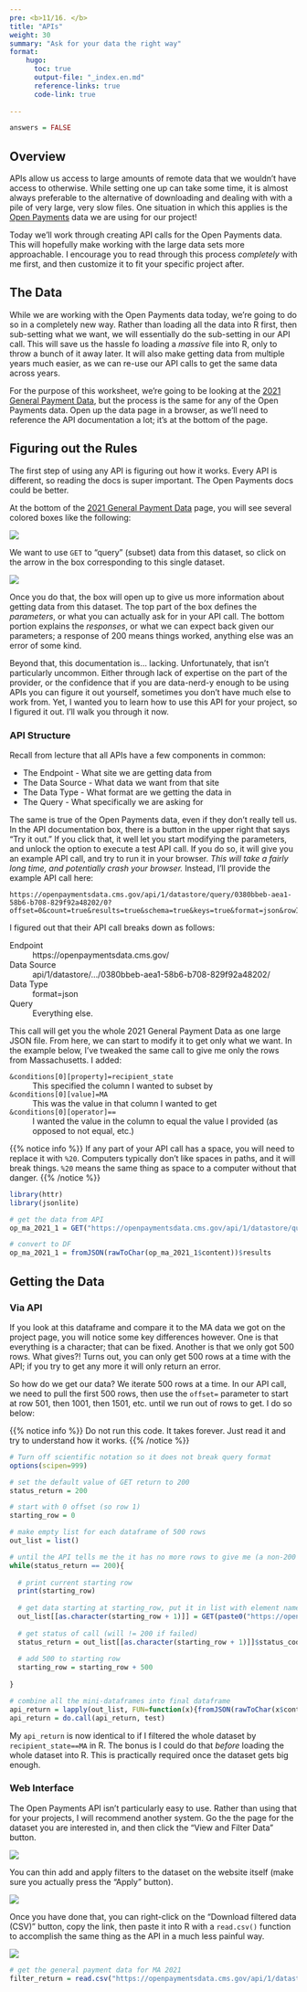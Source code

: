 ```yaml
---
pre: <b>11/16. </b>
title: "APIs"
weight: 30
summary: "Ask for your data the right way"
format:
    hugo:
      toc: true
      output-file: "_index.en.md"
      reference-links: true
      code-link: true
      
---
```


```r
answers = FALSE
```

## Overview

APIs allow us access to large amounts of remote data that we wouldn't have access to otherwise. While setting one up can take some time, it is almost always preferable to the alternative of downloading and dealing with with a pile of very large, very slow files. One situation in which this applies is the [Open Payments](https://openpaymentsdata.cms.gov/) data we are using for our project!

Today we'll work through creating API calls for the Open Payments data. This will hopefully make working with the large data sets more approachable. I encourage you to read through this process *completely* with me first, and then customize it to fit your specific project after.

## The Data

While we are working with the Open Payments data today, we're going to do so in a completely new way. Rather than loading all the data into R first, then sub-setting what we want, we will essentially do the sub-setting in our API call. This will save us the hassle fo loading a *massive* file into R, only to throw a bunch of it away later. It will also make getting data from multiple years much easier, as we can re-use our API calls to get the same data across years.

For the purpose of this worksheet, we're going to be looking at the [2021 General Payment Data](https://openpaymentsdata.cms.gov/dataset/0380bbeb-aea1-58b6-b708-829f92a48202), but the process is the same for any of the Open Payments data. Open up the data page in a browser, as we'll need to reference the API documentation a lot; it's at the bottom of the page.

## Figuring out the Rules 

The first step of using any API is figuring out how it works. Every API is different, so reading the docs is super important. The Open Payments docs could be better.

At the bottom of the [2021 General Payment Data](https://openpaymentsdata.cms.gov/dataset/0380bbeb-aea1-58b6-b708-829f92a48202) page, you will see several colored boxes like the following:

![](img/api_docs_1.png)

We want to use `GET` to "query" (subset) data from this dataset, so click on the arrow in the box corresponding to this single dataset.

![](img/api_docs_2.png)

Once you do that, the box will open up to give us more information about getting data from this dataset. The top part of the box defines the *parameters*, or what you can actually ask for in your API call. The bottom portion explains the *responses*, or what we can expect back given our parameters; a response of 200 means things worked, anything else was an error of some kind.

Beyond that, this documentation is... lacking. Unfortunately, that isn't particularly uncommon. Either through lack of expertise on the part of the provider, or the confidence that if you are data-nerd-y enough to be using APIs you can figure it out yourself, sometimes you don't have much else to work from. Yet, I wanted you to learn how to use this API for your project, so I figured it out. I'll walk you through it now.

### API Structure

Recall from lecture that all APIs have a few components in common: 

* The Endpoint - What site we are getting data from
* The Data Source - What data we want from that site
* The Data Type - What format are we getting the data in
* The Query - What specifically we are asking for

The same is true of the Open Payments data, even if they don't really tell us. In the API documentation box, there is a button in the upper right that says "Try it out." If you click that, it well let you start modifying the parameters, and unlock the option to execute a test API call. If you do so, it will give you an example API call, and try to run it in your browser. *This will take a fairly long time, and potentially crash your browser.* Instead, I'll provide the example API call here:

```
https://openpaymentsdata.cms.gov/api/1/datastore/query/0380bbeb-aea1-58b6-b708-829f92a48202/0?offset=0&count=true&results=true&schema=true&keys=true&format=json&rowIds=false
```

I figured out that their API call breaks down as follows:

Endpoint
:   https://openpaymentsdata.cms.gov/

Data Source
:   api/1/datastore/.../0380bbeb-aea1-58b6-b708-829f92a48202/

Data Type
:   format=json

Query
:   Everything else.

This call will get you the whole 2021 General Payment Data as one large JSON file. From here, we can start to modify it to get only what we want. In the example below, I've tweaked the same call to give me only the rows from Massachusetts. I added:

`&conditions[0][property]=recipient_state`
:   This specified the column I wanted to subset by

`&conditions[0][value]=MA`
:   This was the value in that column I wanted to get

`&conditions[0][operator]==`
:   I wanted the value in the column to equal the value I provided (as opposed to not equal, etc.)

{{% notice info %}}
If any part of your API call has a space, you will need to replace it with `%20`. Computers typically don't like spaces in paths, and it will break things. `%20` means the same thing as space to a computer without that danger.
{{% /notice %}}

```r
library(httr)
library(jsonlite)

# get the data from API
op_ma_2021_1 = GET("https://openpaymentsdata.cms.gov/api/1/datastore/query/0380bbeb-aea1-58b6-b708-829f92a48202/0?limit=500&offset=0&count=true&results=true&schema=true&keys=true&format=json&rowIds=false&conditions[0][property]=recipient_state&conditions[0][value]=MA&conditions[0][operator]==")

# convert to DF
op_ma_2021_1 = fromJSON(rawToChar(op_ma_2021_1$content))$results
```

## Getting the Data

### Via API

If you look at this dataframe and compare it to the MA data we got on the project page, you will notice some key differences however. One is that everything is a character; that can be fixed. Another is that we only got 500 rows. What gives?! Turns out, you can only get 500 rows at a time with the API; if you try to get any more it will only return an error.

So how do we get our data? We iterate 500 rows at a time. In our API call, we need to pull the first 500 rows, then use the `offset=` parameter to start at row 501, then 1001, then 1501, etc. until we run out of rows to get. I do so below:

{{% notice info %}}
Do not run this code. It takes forever. Just read it and try to understand how it works.
{{% /notice %}}

```r
# Turn off scientific notation so it does not break query format
options(scipen=999)

# set the default value of GET return to 200
status_return = 200

# start with 0 offset (so row 1)
starting_row = 0

# make empty list for each dataframe of 500 rows
out_list = list()

# until the API tells me the it has no more rows to give me (a non-200 response), keep offsetting by 500 and GET again
while(status_return == 200){
  
  # print current starting row
  print(starting_row)
  
  # get data starting at starting_row, put it in list with element named starting_row + 1 (API starts at 0, R starts at 1)
  out_list[[as.character(starting_row + 1)]] = GET(paste0("https://openpaymentsdata.cms.gov/api/1/datastore/query/0380bbeb-aea1-58b6-b708-829f92a48202/0?limit=500&offset=", starting_row, "&count=true&results=true&schema=true&keys=true&format=json&rowIds=false&conditions[0][property]=recipient_state&conditions[0][value]=MA&conditions[0][operator]=="))
  
  # get status of call (will != 200 if failed)
  status_return = out_list[[as.character(starting_row + 1)]]$status_code
  
  # add 500 to starting row
  starting_row = starting_row + 500
  
}

# combine all the mini-dataframes into final dataframe
api_return = lapply(out_list, FUN=function(x){fromJSON(rawToChar(x$content))$results})
api_return = do.call(api_return, test)

```

My `api_return` is now identical to if I filtered the whole dataset by `recipient_state==MA` in R. The bonus is I could do that *before* loading the whole dataset into R. This is practically required once the dataset gets big enough.

### Web Interface

The Open Payments API isn't particularly easy to use. Rather than using that for your projects, I will recommend another system. Go the the page for the dataset you are interested in, and then click the "View and Filter Data" button.

![](img/api_filter.png)

You can thin add and apply filters to the dataset on the website itself (make sure you actually press the "Apply" button).

![](img/filter_2.png)

Once you have done that, you can right-click on the "Download filtered data (CSV)" button, copy the link, then paste it into R with a `read.csv()` function to accomplish the same thing as the API in a much less painful way.

![](img/filter_3.png)

```r
# get the general payment data for MA 2021
filter_return = read.csv("https://openpaymentsdata.cms.gov/api/1/datastore/query/0380bbeb-aea1-58b6-b708-829f92a48202/0/download?conditions%5B0%5D%5Bproperty%5D=recipient_state&conditions%5B0%5D%5Bvalue%5D=MA&conditions%5B0%5D%5Boperator%5D=%3D&format=csv")
```











